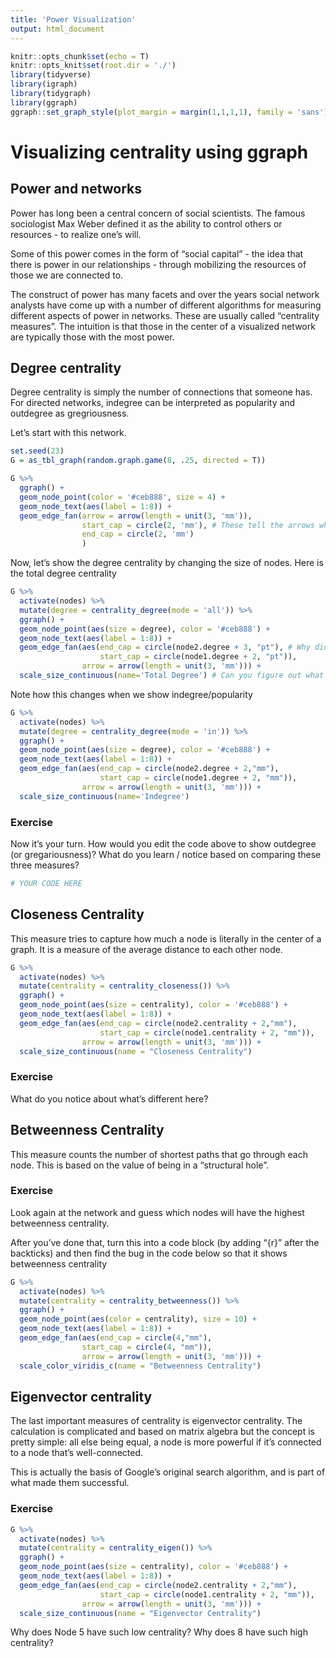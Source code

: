 ```yaml
---
title: 'Power Visualization'
output: html_document
---
```



```r
knitr::opts_chunk$set(echo = T)
knitr::opts_knit$set(root.dir = './')
library(tidyverse)
library(igraph)
library(tidygraph)
library(ggraph)
ggraph::set_graph_style(plot_margin = margin(1,1,1,1), family = 'sans')
```

# Visualizing centrality using ggraph

## Power and networks

Power has long been a central concern of social scientists. The famous sociologist Max Weber defined it as the ability to control others or resources - to realize one's will.

Some of this power comes in the form of "social capital" - the idea that there is power in our relationships - through mobilizing the resources of those we are connected to.


The construct of power has many facets and over the years social network analysts have come up with a number of different algorithms for measuring different aspects of power in networks. These are usually called "centrality measures". The intuition is that those in the center of a visualized network are typically those with the most power.

## Degree centrality

Degree centrality is simply the number of connections that someone has. For directed networks, indegree can be interpreted as popularity and outdegree as gregriousness.

Let's start with this network.

```r
set.seed(23)
G = as_tbl_graph(random.graph.game(8, .25, directed = T))

G %>%
  ggraph() + 
  geom_node_point(color = '#ceb888', size = 4) + 
  geom_node_text(aes(label = 1:8)) +
  geom_edge_fan(arrow = arrow(length = unit(3, 'mm')),
                start_cap = circle(2, 'mm'), # These tell the arrows where to start and end
                end_cap = circle(2, 'mm')
                )
```
Now, let's show the degree centrality by changing the size of nodes. Here is the total degree centrality

```r
G %>%
  activate(nodes) %>%
  mutate(degree = centrality_degree(mode = 'all')) %>%
  ggraph() +
  geom_node_point(aes(size = degree), color = '#ceb888') +
  geom_node_text(aes(label = 1:8)) +
  geom_edge_fan(aes(end_cap = circle(node2.degree + 3, "pt"), # Why did the start_cap and end_cap move inside of aes()?
                    start_cap = circle(node1.degree + 2, "pt")),
                arrow = arrow(length = unit(3, 'mm'))) +
  scale_size_continuous(name='Total Degree') # Can you figure out what this is doing?
```

Note how this changes when we show indegree/popularity

```r
G %>%
  activate(nodes) %>%
  mutate(degree = centrality_degree(mode = 'in')) %>%
  ggraph() +
  geom_node_point(aes(size = degree), color = '#ceb888') +
  geom_node_text(aes(label = 1:8)) +
  geom_edge_fan(aes(end_cap = circle(node2.degree + 2,"mm"),
                    start_cap = circle(node1.degree + 2, "mm")),
                arrow = arrow(length = unit(3, 'mm'))) +
  scale_size_continuous(name='Indegree')
```

### Exercise

Now it's your turn. How would you edit the code above to show outdegree (or gregariousness)? What do you learn / notice based on comparing these three measures?


```r

# YOUR CODE HERE

```


## Closeness Centrality

This measure tries to capture how much a node is literally in the center of a graph. It is a measure of the average distance to each other node.

```r

G %>%
  activate(nodes) %>%
  mutate(centrality = centrality_closeness()) %>%
  ggraph() +
  geom_node_point(aes(size = centrality), color = '#ceb888') +
  geom_node_text(aes(label = 1:8)) +
  geom_edge_fan(aes(end_cap = circle(node2.centrality + 2,"mm"),
                    start_cap = circle(node1.centrality + 2, "mm")),
                arrow = arrow(length = unit(3, 'mm'))) +
  scale_size_continuous(name = "Closeness Centrality")

```

### Exercise

What do you notice about what's different here?

## Betweenness Centrality

This measure counts the number of shortest paths that go through each node. This is based on the value of being in a "structural hole". 

### Exercise

Look again at the network and guess which nodes will have the highest betweenness centrality.

After you've done that, turn this into a code block (by adding "{r}" after the backticks) and then find the bug in the code below so that it shows betweenness centrality

```r
G %>%
  activate(nodes) %>%
  mutate(centrality = centrality_betweenness()) %>%
  ggraph() +
  geom_node_point(aes(color = centrality), size = 10) +
  geom_node_text(aes(label = 1:8)) +
  geom_edge_fan(aes(end_cap = circle(4,"mm"),
                start_cap = circle(4, "mm")),
                arrow = arrow(length = unit(3, 'mm'))) +
  scale_color_viridis_c(name = "Betweenness Centrality")
```

## Eigenvector centrality

The last important measures of centrality is eigenvector centrality. The calculation is complicated and based on matrix algebra but the concept is pretty simple: all else being equal, a node is more powerful if it's connected to a node that's well-connected.

This is actually the basis of Google's original search algorithm, and is part of what made them successful.

### Exercise

```r
G %>%
  activate(nodes) %>%
  mutate(centrality = centrality_eigen()) %>%
  ggraph() +
  geom_node_point(aes(size = centrality), color = '#ceb888') +
  geom_node_text(aes(label = 1:8)) +
  geom_edge_fan(aes(end_cap = circle(node2.centrality + 2,"mm"),
                    start_cap = circle(node1.centrality + 2, "mm")),
                arrow = arrow(length = unit(3, 'mm'))) +
  scale_size_continuous(name = "Eigenvector Centrality")
```

Why does Node 5 have such low centrality? Why does 8 have such high centrality?